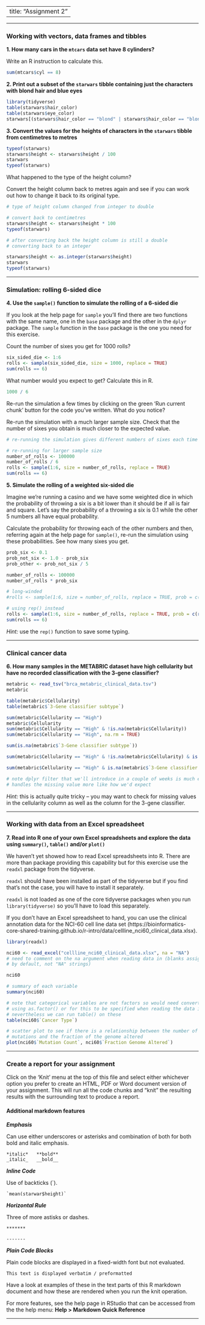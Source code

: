 
---
title: "Assignment 2"
---

---

### Working with vectors, data frames and tibbles

**1. How many cars in the `mtcars` data set have 8 cylinders?**

Write an R instruction to calculate this.

```r
sum(mtcars$cyl == 8)
```

**2. Print out a subset of the `starwars` tibble containing just the characters with blond hair and blue eyes**

```r
library(tidyverse)
table(starwars$hair_color)
table(starwars$eye_color)
starwars[(starwars$hair_color == "blond" | starwars$hair_color == "blonde") & starwars$eye_color == "blue", ]
```

**3. Convert the values for the heights of characters in the `starwars` tibble from centimetres to metres**

```r
typeof(starwars)
starwars$height <- starwars$height / 100
starwars
typeof(starwars)
```

What happened to the type of the height column?

Convert the height column back to metres again and see if you can work out how
to change it back to its original type.

```r
# type of height column changed from integer to double

# convert back to centimetres
starwars$height <- starwars$height * 100
typeof(starwars)

# after converting back the height column is still a double
# converting back to an integer

starwars$height <- as.integer(starwars$height)
starwars
typeof(starwars)
```

---

### Simulation: rolling 6-sided dice

**4. Use the `sample()` function to simulate the rolling of a 6-sided die**

If you look at the help page for `sample` you'll find there are two functions
with the same name, one in the `base` package and the other in the `dplyr`
package. The `sample` function in the `base` package is the one you need for
this exercise.

Count the number of sixes you get for 1000 rolls?

```r
six_sided_die <- 1:6
rolls <- sample(six_sided_die, size = 1000, replace = TRUE)
sum(rolls == 6)
```

What number would you expect to get? Calculate this in R.

```r
1000 / 6
```

Re-run the simulation a few times by clicking on the green 'Run current chunk'
button for the code you've written. What do you notice?

Re-run the simulation with a much larger sample size. Check that the number of
sixes you obtain is much closer to the expected value.

```r
# re-running the simulation gives different numbers of sixes each time

# re-running for larger sample size
number_of_rolls <- 100000
number_of_rolls / 6
rolls <- sample(1:6, size = number_of_rolls, replace = TRUE)
sum(rolls == 6)
```

**5. Simulate the rolling of a weighted six-sided die**

Imagine we're running a casino and we have some weighted dice in which the
probability of throwing a six is a bit lower than it should be if all is fair
and square. Let's say the probability of a throwing a six is 0.1 while the
other 5 numbers all have equal probability.

Calculate the probability for throwing each of the other numbers and then,
referring again at the help page for `sample()`, re-run the simulation using
these probabilities. See how many sixes you get.

```r
prob_six <- 0.1
prob_not_six <- 1.0 - prob_six
prob_other <- prob_not_six / 5

number_of_rolls <- 100000
number_of_rolls * prob_six

# long-winded
#rolls <- sample(1:6, size = number_of_rolls, replace = TRUE, prob = c(prob_other, prob_other, prob_other, prob_other, prob_other, prob_six))

# using rep() instead
rolls <- sample(1:6, size = number_of_rolls, replace = TRUE, prob = c(rep(prob_other, 5), prob_six))
sum(rolls == 6)
```

*Hint:* use the `rep()` function to save some typing.

---

### Clinical cancer data

**6. How many samples in the METABRIC dataset have high cellularity but have no recorded classification with the 3-gene classifier?**

```r
metabric <- read_tsv("brca_metabric_clinical_data.tsv")
metabric

table(metabric$Cellularity)
table(metabric$`3-Gene classifier subtype`)

sum(metabric$Cellularity == "High")
metabric$Cellularity
sum(metabric$Cellularity == "High" & !is.na(metabric$Cellularity))
sum(metabric$Cellularity == "High", na.rm = TRUE)

sum(is.na(metabric$`3-Gene classifier subtype`))

sum(metabric$Cellularity == "High" & !is.na(metabric$Cellularity) & is.na(metabric$`3-Gene classifier subtype`))

sum(metabric$Cellularity == "High" & is.na(metabric$`3-Gene classifier subtype`), na.rm = TRUE)

# note dplyr filter that we'll introduce in a couple of weeks is much easier and
# handles the missing value more like how we'd expect
```

*Hint:* this is actually quite tricky -- you may want to check for missing
values in the cellularity column as well as the column for the 3-gene
classifier.

---

### Working with data from an Excel spreadsheet

**7. Read into R one of your own Excel spreadsheets and explore the data using `summary()`, `table()` and/or `plot()`**

We haven't yet showed how to read Excel spreadsheets into R. There are more than
package providing this capability but for this exercise use the `readxl` package
from the tidyverse.

`readxl` should have been installed as part of the tidyverse but if you find
that's not the case, you will have to install it separately.

`readxl` is not loaded as one of the core tidyverse packages when you run
`library(tidyverse)` so you'll have to load this separately.

If you don't have an Excel spreadsheet to hand, you can use the clinical
annotation data for the NCI-60 cell line data set (https://bioinformatics-core-shared-training.github.io/r-intro/data/cellline_nci60_clinical_data.xlsx).

```r
library(readxl)

nci60 <- read_excel("cellline_nci60_clinical_data.xlsx", na = "NA")
# need to comment on the na argument when reading data in (blanks assigned to NA
# by default, not "NA" strings)

nci60

# summary of each variable
summary(nci60)

# note that categorical variables are not factors so would need converting
# using as.factor() or for this to be specified when reading the data in
# nevertheless we can run table() on these
table(nci60$`Cancer Type`)

# scatter plot to see if there is a relationship between the number of point
# mutations and the fraction of the genome altered
plot(nci60$`Mutation Count`, nci60$`Fraction Genome Altered`)
```

---

### Create a report for your assignment

Click on the 'Knit' menu at the top of this file and select either whichever
option you prefer to create an HTML, PDF or Word document version of your
assignment. This will run all the code chunks and "knit" the resulting
results with the surrounding text to produce a report.

#### Additional markdown features

**_Emphasis_**

Can use either underscores or asterisks and combination of both for both bold
and italic emphasis.

```
*italic*   **bold**
_italic_   __bold__
```

**_Inline Code_**

Use of backticks (`).

```
`mean(starwar$height)`
```

**_Horizontal Rule_**

Three of more astisks or dashes.

```
*******

-------
```

**_Plain Code Blocks_**

Plain code blocks are displayed in a fixed-width font but not evaluated.

```
This text is displayed verbatim / preformatted
```

Have a look at examples of these in the text parts of this R markdown document
and how these are rendered when you run the knit operation.

For more features, see the help page in RStudio that can be accessed from the
the help menu: **Help > Markdown Quick Reference**

---
